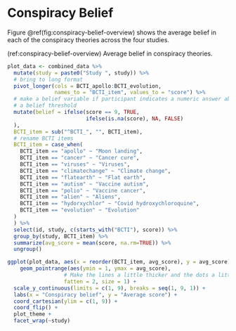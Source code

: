 # Conspiracy Belief {#conspiracy-belief}

Figure \@ref(fig:conspiracy-belief-overview) shows the average belief in each of the conspiracy theories across the four studies.  

(ref:conspiracy-belief-overview) Average belief in conspiracy theories.

```r
plot_data <- combined_data %>% 
  mutate(study = paste0("Study ", study)) %>%
  # bring to long format
  pivot_longer(cols = BCTI_apollo:BCTI_evolution, 
               names_to = "BCTI_item", values_to = "score") %>% 
  # make a belief variable if participant indicates a numeric answer above the
  # a belief threshold 
  mutate(belief = ifelse(score == 9, TRUE, 
                         ifelse(is.na(score), NA, FALSE)
  ),
  BCTI_item = sub("^BCTI_", "", BCTI_item),
  # rename BCTI items
  BCTI_item = case_when(
    BCTI_item == "apollo" ~ "Moon landing", 
    BCTI_item == "cancer" ~ "Cancer cure", 
    BCTI_item == "viruses" ~ "Viruses",
    BCTI_item == "climatechange" ~ "Climate change",
    BCTI_item == "flatearth" ~ "Flat earth",
    BCTI_item == "autism" ~ "Vaccine autism",
    BCTI_item == "polio" ~ "Vaccine cancer",
    BCTI_item == "alien" ~ "Aliens",
    BCTI_item == "hydorxychlor" ~ "Covid hydroxychloroquine",
    BCTI_item == "evolution" ~ "Evolution"
  )
  ) %>%
  select(id, study, c(starts_with("BCTI"), score)) %>% 
  group_by(study, BCTI_item) %>% 
  summarize(avg_score = mean(score, na.rm=TRUE)) %>% 
  ungroup()

ggplot(plot_data, aes(x = reorder(BCTI_item, avg_score), y = avg_score)) +
    geom_pointrange(aes(ymin = 1, ymax = avg_score),
                  # Make the lines a little thicker and the dots a little bigger
                  fatten = 2, size = 1) +
  scale_y_continuous(limits = c(1, 9), breaks = seq(1, 9, 1)) +
  labs(x = "Conspiracy belief", y = "Average score") +
  coord_cartesian(ylim = c(1, 9)) +
  coord_flip() +
  plot_theme +
  facet_wrap(~study)
```